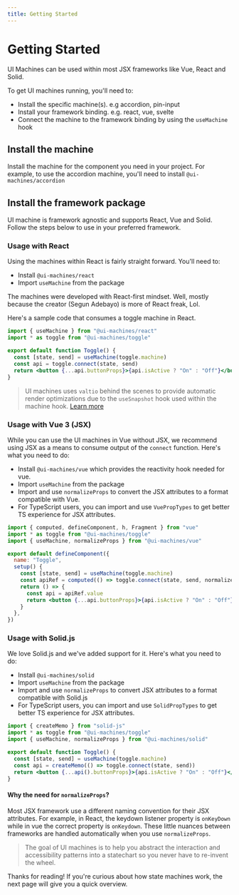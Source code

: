 ```yaml
---
title: Getting Started
---
```


# Getting Started

UI Machines can be used within most JSX frameworks like Vue, React and Solid.

To get UI machines running, you'll need to:

- Install the specific machine(s). e.g accordion, pin-input
- Install your framework binding. e.g. react, vue, svelte
- Connect the machine to the framework binding by using the `useMachine` hook

## Install the machine

Install the machine for the component you need in your project. For example, to
use the accordion machine, you'll need to install `@ui-machines/accordion`

## Install the framework package

UI machine is framework agnostic and supports React, Vue and Solid. Follow the
steps below to use in your preferred framework.

### Usage with React

Using the machines within React is fairly straight forward. You'll need to:

- Install `@ui-machines/react`
- Import `useMachine` from the package

The machines were developed with React-first mindset. Well, mostly because the
creator (Segun Adebayo) is more of React freak, Lol.

Here's a sample code that consumes a toggle machine in React.

```jsx
import { useMachine } from "@ui-machines/react"
import * as toggle from "@ui-machines/toggle"

export default function Toggle() {
  const [state, send] = useMachine(toggle.machine)
  const api = toggle.connect(state, send)
  return <button {...api.buttonProps}>{api.isActive ? "On" : "Off"}</button>
}
```

> UI machines uses `valtio` behind the scenes to provide automatic render
> optimizations due to the `useSnapshot` hook used within the machine hook.
> [Learn more](https://github.com/pmndrs/valtio#react-via-usesnapshot)

### Usage with Vue 3 (JSX)

While you can use the UI machines in Vue without JSX, we recommend using JSX as
a means to consume output of the `connect` function. Here's what you need to do:

- Install `@ui-machines/vue` which provides the reactivity hook needed for vue.
- Import `useMachine` from the package
- Import and use `normalizeProps` to convert the JSX attributes to a format
  compatible with Vue.
- For TypeScript users, you can import and use `VuePropTypes` to get better TS
  experience for JSX attributes.

```jsx
import { computed, defineComponent, h, Fragment } from "vue"
import * as toggle from "@ui-machines/toggle"
import { useMachine, normalizeProps } from "@ui-machines/vue"

export default defineComponent({
  name: "Toggle",
  setup() {
    const [state, send] = useMachine(toggle.machine)
    const apiRef = computed(() => toggle.connect(state, send, normalizeProps))
    return () => {
      const api = apiRef.value
      return <button {...api.buttonProps}>{api.isActive ? "On" : "Off"}</button>
    }
  },
})
```

### Usage with Solid.js

We love Solid.js and we've added support for it. Here's what you need to do:

- Install `@ui-machines/solid`
- Import `useMachine` from the package
- Import and use `normalizeProps` to convert JSX attributes to a format
  compatible with Solid.js
- For TypeScript users, you can import and use `SolidPropTypes` to get better TS
  experience for JSX attributes.

```jsx
import { createMemo } from "solid-js"
import * as toggle from "@ui-machines/toggle"
import { useMachine, normalizeProps } from "@ui-machines/solid"

export default function Toggle() {
  const [state, send] = useMachine(toggle.machine)
  const api = createMemo(() => toggle.connect(state, send))
  return <button {...api().buttonProps}>{api.isActive ? "On" : "Off"}</button>
}
```

#### Why the need for `normalizeProps`?

Most JSX framework use a different naming convention for their JSX attributes.
For example, in React, the keydown listener property is `onKeyDown` while in vue
the correct property is `onKeydown`. These little nuances between frameworks are
handled automatically when you use `normalizeProps`.

> The goal of UI machines is to help you abstract the interaction and
> accessibility patterns into a statechart so you never have to re-invent the
> wheel.

Thanks for reading! If you're curious about how state machines work, the next
page will give you a quick overview.
